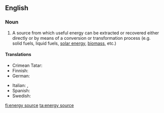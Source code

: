 ==English==

===Noun===
{{en-noun}}

# A source from which useful energy can be extracted or recovered either directly or by means of a conversion or transformation process (e.g. solid fuels, liquid fuels, [[solar energy]], [[biomass]], etc.)

====Translations====
{{trans-top|source from which energy can be extracted}}
* Crimean Tatar: {{t|crh|quvet menbası}}
* Finnish: {{t|fi|energianlähde}}
* German: {{t+|de|Energiequelle|f}}
{{trans-mid}}
* Italian: {{t|it|fonte di energia|f}}, {{t|it|fonte energetica|f}}
* Spanish: {{t|es|[[fuente]] [[de]] [[energía]]|f}}
* Swedish: {{t+|sv|energikälla|c}}
{{trans-bottom}}

[[fi:energy source]]
[[ta:energy source]]